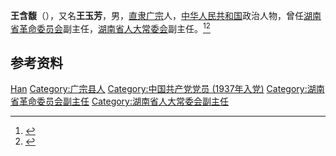 {{Otheruses|other=名为王玉芳的其他人物|王玉芳}}

'''王含馥'''（{{bd|1909年|10月|1997年|11月}}），又名'''王玉芳'''，男，[[直隶|直隶]][[广宗县|广宗]]人，[[中华人民共和国|中华人民共和国]]政治人物，曾任[[湖南省革命委员会|湖南省革命委员会]]副主任，[[湖南省人大常委会|湖南省人大常委会]]副主任。<ref>{{Cite book|title=湖南大辞典|author=禹舜主编; 朱益民, 姚洪波, 易延绶等副主编|publisher=新华出版社|year=1995|isbn=|location=北京|pages=}}</ref><ref>{{Cite book|title=湖南百科全书|author=禹舜主编; 洪期钧副主编|publisher=岳麓书社|year=1999|isbn=|location=长沙|pages=}}</ref>

== 参考资料 ==
{{reflist}}

{{中国人物小作品}}

{{Authority control}}
{{DEFAULTSORT:Wang王}}
[[Category:王姓|Han]]
[[Category:广宗县人|Category:广宗县人]]
[[Category:中国共产党党员_(1937年入党)|Category:中国共产党党员 (1937年入党)]]
[[Category:湖南省革命委员会副主任|Category:湖南省革命委员会副主任]]
[[Category:湖南省人大常委会副主任|Category:湖南省人大常委会副主任]]